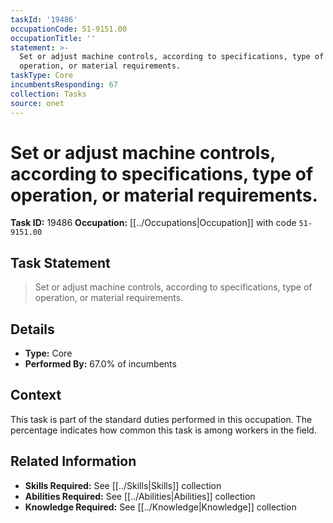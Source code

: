 ```yaml
---
taskId: '19486'
occupationCode: 51-9151.00
occupationTitle: ''
statement: >-
  Set or adjust machine controls, according to specifications, type of
  operation, or material requirements.
taskType: Core
incumbentsResponding: 67
collection: Tasks
source: onet
---
```

# Set or adjust machine controls, according to specifications, type of operation, or material requirements.

**Task ID:** 19486
**Occupation:** [[../Occupations|Occupation]] with code `51-9151.00`

## Task Statement

> Set or adjust machine controls, according to specifications, type of operation, or material requirements.

## Details

- **Type:** Core
- **Performed By:** 67.0% of incumbents

## Context

This task is part of the standard duties performed in this occupation. The percentage indicates how common this task is among workers in the field.

## Related Information

- **Skills Required:** See [[../Skills|Skills]] collection
- **Abilities Required:** See [[../Abilities|Abilities]] collection
- **Knowledge Required:** See [[../Knowledge|Knowledge]] collection
